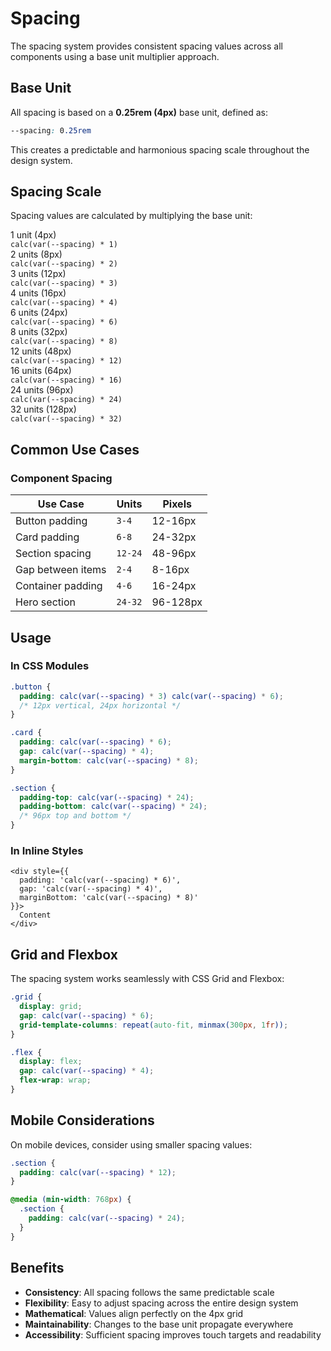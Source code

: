 # Spacing

The spacing system provides consistent spacing values across all components using a base unit multiplier approach.

## Base Unit

All spacing is based on a **0.25rem (4px)** base unit, defined as:

```css
--spacing: 0.25rem
```

This creates a predictable and harmonious spacing scale throughout the design system.

## Spacing Scale

Spacing values are calculated by multiplying the base unit:

<div style={{ marginTop: '2rem', marginBottom: '3rem' }}>
  <div style={{ display: 'flex', alignItems: 'center', padding: '1rem', borderBottom: '1px solid var(--border)' }}>
    <div style={{ width: 'calc(var(--spacing, 0.25rem) * 1)', height: '40px', background: 'var(--primary)', marginRight: '1rem' }}></div>
    <div>
      <div style={{ fontWeight: '600' }}>1 unit (4px)</div>
      <code style={{ fontSize: '0.75rem', color: 'var(--muted-foreground)' }}>calc(var(--spacing) * 1)</code>
    </div>
  </div>
  <div style={{ display: 'flex', alignItems: 'center', padding: '1rem', borderBottom: '1px solid var(--border)' }}>
    <div style={{ width: 'calc(var(--spacing, 0.25rem) * 2)', height: '40px', background: 'var(--primary)', marginRight: '1rem' }}></div>
    <div>
      <div style={{ fontWeight: '600' }}>2 units (8px)</div>
      <code style={{ fontSize: '0.75rem', color: 'var(--muted-foreground)' }}>calc(var(--spacing) * 2)</code>
    </div>
  </div>
  <div style={{ display: 'flex', alignItems: 'center', padding: '1rem', borderBottom: '1px solid var(--border)' }}>
    <div style={{ width: 'calc(var(--spacing, 0.25rem) * 3)', height: '40px', background: 'var(--primary)', marginRight: '1rem' }}></div>
    <div>
      <div style={{ fontWeight: '600' }}>3 units (12px)</div>
      <code style={{ fontSize: '0.75rem', color: 'var(--muted-foreground)' }}>calc(var(--spacing) * 3)</code>
    </div>
  </div>
  <div style={{ display: 'flex', alignItems: 'center', padding: '1rem', borderBottom: '1px solid var(--border)' }}>
    <div style={{ width: 'calc(var(--spacing, 0.25rem) * 4)', height: '40px', background: 'var(--primary)', marginRight: '1rem' }}></div>
    <div>
      <div style={{ fontWeight: '600' }}>4 units (16px)</div>
      <code style={{ fontSize: '0.75rem', color: 'var(--muted-foreground)' }}>calc(var(--spacing) * 4)</code>
    </div>
  </div>
  <div style={{ display: 'flex', alignItems: 'center', padding: '1rem', borderBottom: '1px solid var(--border)' }}>
    <div style={{ width: 'calc(var(--spacing, 0.25rem) * 6)', height: '40px', background: 'var(--primary)', marginRight: '1rem' }}></div>
    <div>
      <div style={{ fontWeight: '600' }}>6 units (24px)</div>
      <code style={{ fontSize: '0.75rem', color: 'var(--muted-foreground)' }}>calc(var(--spacing) * 6)</code>
    </div>
  </div>
  <div style={{ display: 'flex', alignItems: 'center', padding: '1rem', borderBottom: '1px solid var(--border)' }}>
    <div style={{ width: 'calc(var(--spacing, 0.25rem) * 8)', height: '40px', background: 'var(--primary)', marginRight: '1rem' }}></div>
    <div>
      <div style={{ fontWeight: '600' }}>8 units (32px)</div>
      <code style={{ fontSize: '0.75rem', color: 'var(--muted-foreground)' }}>calc(var(--spacing) * 8)</code>
    </div>
  </div>
  <div style={{ display: 'flex', alignItems: 'center', padding: '1rem', borderBottom: '1px solid var(--border)' }}>
    <div style={{ width: 'calc(var(--spacing, 0.25rem) * 12)', height: '40px', background: 'var(--primary)', marginRight: '1rem' }}></div>
    <div>
      <div style={{ fontWeight: '600' }}>12 units (48px)</div>
      <code style={{ fontSize: '0.75rem', color: 'var(--muted-foreground)' }}>calc(var(--spacing) * 12)</code>
    </div>
  </div>
  <div style={{ display: 'flex', alignItems: 'center', padding: '1rem', borderBottom: '1px solid var(--border)' }}>
    <div style={{ width: 'calc(var(--spacing, 0.25rem) * 16)', height: '40px', background: 'var(--primary)', marginRight: '1rem' }}></div>
    <div>
      <div style={{ fontWeight: '600' }}>16 units (64px)</div>
      <code style={{ fontSize: '0.75rem', color: 'var(--muted-foreground)' }}>calc(var(--spacing) * 16)</code>
    </div>
  </div>
  <div style={{ display: 'flex', alignItems: 'center', padding: '1rem', borderBottom: '1px solid var(--border)' }}>
    <div style={{ width: 'calc(var(--spacing, 0.25rem) * 24)', height: '40px', background: 'var(--primary)', marginRight: '1rem' }}></div>
    <div>
      <div style={{ fontWeight: '600' }}>24 units (96px)</div>
      <code style={{ fontSize: '0.75rem', color: 'var(--muted-foreground)' }}>calc(var(--spacing) * 24)</code>
    </div>
  </div>
  <div style={{ display: 'flex', alignItems: 'center', padding: '1rem' }}>
    <div style={{ width: 'calc(var(--spacing, 0.25rem) * 32)', height: '40px', background: 'var(--primary)', marginRight: '1rem' }}></div>
    <div>
      <div style={{ fontWeight: '600' }}>32 units (128px)</div>
      <code style={{ fontSize: '0.75rem', color: 'var(--muted-foreground)' }}>calc(var(--spacing) * 32)</code>
    </div>
  </div>
</div>

## Common Use Cases

### Component Spacing

<table style={{ width: '100%', borderCollapse: 'collapse', marginTop: '1rem' }}>
  <thead>
    <tr style={{ borderBottom: '2px solid var(--border)' }}>
      <th style={{ padding: '0.75rem', textAlign: 'left' }}>Use Case</th>
      <th style={{ padding: '0.75rem', textAlign: 'left' }}>Units</th>
      <th style={{ padding: '0.75rem', textAlign: 'left' }}>Pixels</th>
    </tr>
  </thead>
  <tbody>
    <tr style={{ borderBottom: '1px solid var(--border)' }}>
      <td style={{ padding: '0.75rem' }}>Button padding</td>
      <td style={{ padding: '0.75rem' }}><code>3-4</code></td>
      <td style={{ padding: '0.75rem' }}>12-16px</td>
    </tr>
    <tr style={{ borderBottom: '1px solid var(--border)' }}>
      <td style={{ padding: '0.75rem' }}>Card padding</td>
      <td style={{ padding: '0.75rem' }}><code>6-8</code></td>
      <td style={{ padding: '0.75rem' }}>24-32px</td>
    </tr>
    <tr style={{ borderBottom: '1px solid var(--border)' }}>
      <td style={{ padding: '0.75rem' }}>Section spacing</td>
      <td style={{ padding: '0.75rem' }}><code>12-24</code></td>
      <td style={{ padding: '0.75rem' }}>48-96px</td>
    </tr>
    <tr style={{ borderBottom: '1px solid var(--border)' }}>
      <td style={{ padding: '0.75rem' }}>Gap between items</td>
      <td style={{ padding: '0.75rem' }}><code>2-4</code></td>
      <td style={{ padding: '0.75rem' }}>8-16px</td>
    </tr>
    <tr style={{ borderBottom: '1px solid var(--border)' }}>
      <td style={{ padding: '0.75rem' }}>Container padding</td>
      <td style={{ padding: '0.75rem' }}><code>4-6</code></td>
      <td style={{ padding: '0.75rem' }}>16-24px</td>
    </tr>
    <tr>
      <td style={{ padding: '0.75rem' }}>Hero section</td>
      <td style={{ padding: '0.75rem' }}><code>24-32</code></td>
      <td style={{ padding: '0.75rem' }}>96-128px</td>
    </tr>
  </tbody>
</table>

## Usage

### In CSS Modules

```css
.button {
  padding: calc(var(--spacing) * 3) calc(var(--spacing) * 6);
  /* 12px vertical, 24px horizontal */
}

.card {
  padding: calc(var(--spacing) * 6);
  gap: calc(var(--spacing) * 4);
  margin-bottom: calc(var(--spacing) * 8);
}

.section {
  padding-top: calc(var(--spacing) * 24);
  padding-bottom: calc(var(--spacing) * 24);
  /* 96px top and bottom */
}
```

### In Inline Styles

```tsx
<div style={{
  padding: 'calc(var(--spacing) * 6)',
  gap: 'calc(var(--spacing) * 4)',
  marginBottom: 'calc(var(--spacing) * 8)'
}}>
  Content
</div>
```

## Grid and Flexbox

The spacing system works seamlessly with CSS Grid and Flexbox:

```css
.grid {
  display: grid;
  gap: calc(var(--spacing) * 6);
  grid-template-columns: repeat(auto-fit, minmax(300px, 1fr));
}

.flex {
  display: flex;
  gap: calc(var(--spacing) * 4);
  flex-wrap: wrap;
}
```

## Mobile Considerations

On mobile devices, consider using smaller spacing values:

```css
.section {
  padding: calc(var(--spacing) * 12);
}

@media (min-width: 768px) {
  .section {
    padding: calc(var(--spacing) * 24);
  }
}
```

## Benefits

- **Consistency**: All spacing follows the same predictable scale
- **Flexibility**: Easy to adjust spacing across the entire design system
- **Mathematical**: Values align perfectly on the 4px grid
- **Maintainability**: Changes to the base unit propagate everywhere
- **Accessibility**: Sufficient spacing improves touch targets and readability
